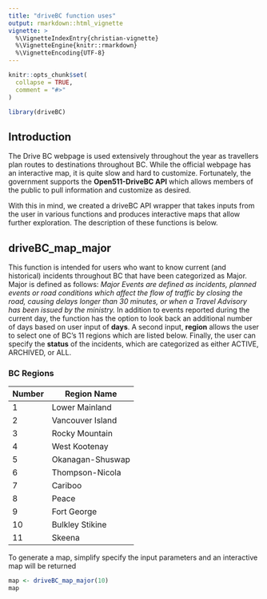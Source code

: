 ```yaml
---
title: "driveBC function uses"
output: rmarkdown::html_vignette
vignette: >
  %\VignetteIndexEntry{christian-vignette}
  %\VignetteEngine{knitr::rmarkdown}
  %\VignetteEncoding{UTF-8}
---
```


```r
knitr::opts_chunk$set(
  collapse = TRUE,
  comment = "#>"
)
```

```r
library(driveBC)
```

## Introduction

The Drive BC webpage is used extensively throughout the year as travellers plan routes to destinations throughout BC.  While the official webpage has an interactive map, it is quite slow and hard to customize.  Fortunately, the government supports the **Open511-DriveBC API** which allows members of the public to pull information and customize as desired.  

With this in mind, we created a driveBC API wrapper that takes inputs from the user in various functions and produces interactive maps that allow further exploration.  The description of these functions is below.

## driveBC_map_major

This function is intended for users who want to know current (and historical) incidents throughout BC that have been categorized as Major.  Major is defined as follows: *Major Events are defined as incidents, planned events or road conditions which affect the flow of traffic by closing the road, causing delays longer than 30 minutes, or when a Travel Advisory has been issued by the ministry.*  In addition to events reported during the current day, the function has the option to look back an additional number of days based on user input of **days**. A second input, **region** allows the user to select one of BC's 11 regions which are listed below.  Finally, the user can specify the **status** of the incidents, which are categorized as either ACTIVE, ARCHIVED, or ALL.

### BC Regions
|Number|Region Name|
|------|-----------|
| 1    |Lower Mainland|
| 2    |Vancouver Island|
| 3    |Rocky Mountain|
| 4    |West Kootenay |
| 5    |Okanagan-Shuswap|
| 6    |Thompson-Nicola|
| 7    |Cariboo    |
| 8    |Peace |
| 9    |Fort George |
| 10   |Bulkley Stikine |
| 11   | Skeena  |

To generate a map, simplify specify the input parameters and an interactive map will be returned

```r
map <- driveBC_map_major(10)
map
```
